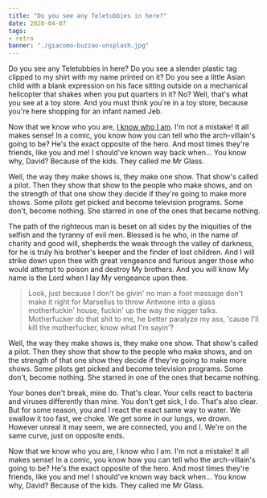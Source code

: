 ```yaml
---
title: "Do you see any Teletubbies in here?"
date: 2020-04-07
tags:
- retro
banner: "./giacomo-buzzao-unsplash.jpg"
---
```

Do you see any Teletubbies in here? Do you see a slender plastic tag clipped to my shirt with my name printed on it? Do you see a little Asian child with a blank expression on his face sitting outside on a mechanical helicopter that shakes when you put quarters in it? No? Well, that's what you see at a toy store. And you must think you're in a toy store, because you're here shopping for an infant named Jeb.

Now that we know who you are, [I know who I am](https://slipsum.com/). I'm not a mistake! It all makes sense! In a comic, you know how you can tell who the arch-villain's going to be? He's the exact opposite of the hero. And most times they're friends, like you and me! I should've known way back when... You know why, David? Because of the kids. They called me Mr Glass.

Well, the way they make shows is, they make one show. That show's called a pilot. Then they show that show to the people who make shows, and on the strength of that one show they decide if they're going to make more shows. Some pilots get picked and become television programs. Some don't, become nothing. She starred in one of the ones that became nothing.

The path of the righteous man is beset on all sides by the iniquities of the selfish and the tyranny of evil men. Blessed is he who, in the name of charity and good will, shepherds the weak through the valley of darkness, for he is truly his brother's keeper and the finder of lost children. And I will strike down upon thee with great vengeance and furious anger those who would attempt to poison and destroy My brothers. And you will know My name is the Lord when I lay My vengeance upon thee.

> Look, just because I don't be givin' no man a foot massage don't make it right for Marsellus to throw Antwone into a glass motherfuckin' house, fuckin' up the way the nigger talks. Motherfucker do that shit to me, he better paralyze my ass, 'cause I'll kill the motherfucker, know what I'm sayin'?

Well, the way they make shows is, they make one show. That show's called a pilot. Then they show that show to the people who make shows, and on the strength of that one show they decide if they're going to make more shows. Some pilots get picked and become television programs. Some don't, become nothing. She starred in one of the ones that became nothing.

Your bones don't break, mine do. That's clear. Your cells react to bacteria and viruses differently than mine. You don't get sick, I do. That's also clear. But for some reason, you and I react the exact same way to water. We swallow it too fast, we choke. We get some in our lungs, we drown. However unreal it may seem, we are connected, you and I. We're on the same curve, just on opposite ends.

Now that we know who you are, I know who I am. I'm not a mistake! It all makes sense! In a comic, you know how you can tell who the arch-villain's going to be? He's the exact opposite of the hero. And most times they're friends, like you and me! I should've known way back when... You know why, David? Because of the kids. They called me Mr Glass.